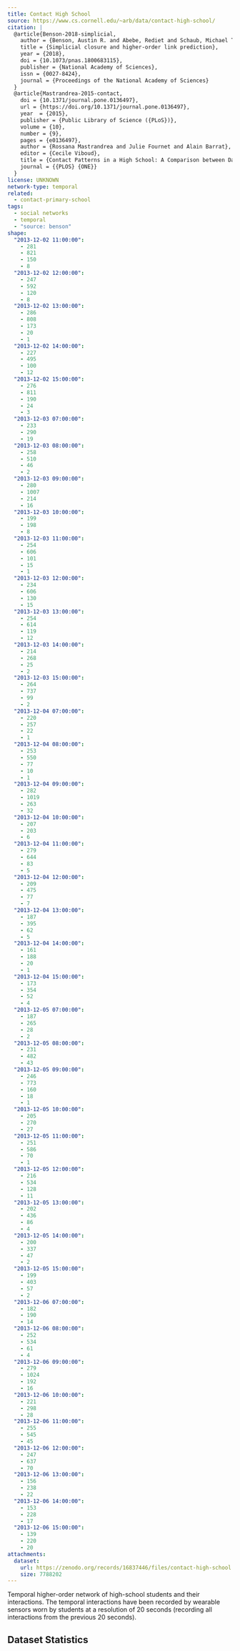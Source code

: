 ```yaml
---
title: Contact High School
source: https://www.cs.cornell.edu/~arb/data/contact-high-school/
citation: |
  @article{Benson-2018-simplicial,
    author = {Benson, Austin R. and Abebe, Rediet and Schaub, Michael T. and Jadbabaie, Ali and Kleinberg, Jon},
    title = {Simplicial closure and higher-order link prediction},
    year = {2018},
    doi = {10.1073/pnas.1800683115},
    publisher = {National Academy of Sciences},
    issn = {0027-8424},
    journal = {Proceedings of the National Academy of Sciences}
  }
  @article{Mastrandrea-2015-contact,
    doi = {10.1371/journal.pone.0136497},
    url = {https://doi.org/10.1371/journal.pone.0136497},
    year  = {2015},
    publisher = {Public Library of Science ({PLoS})},
    volume = {10},
    number = {9},
    pages = {e0136497},
    author = {Rossana Mastrandrea and Julie Fournet and Alain Barrat},
    editor = {Cecile Viboud},
    title = {Contact Patterns in a High School: A Comparison between Data Collected Using Wearable Sensors,  Contact Diaries and Friendship Surveys},
    journal = {{PLOS} {ONE}}
  }
license: UNKNOWN
network-type: temporal
related:
  - contact-primary-school
tags:
  - social networks
  - temporal
  - "source: benson"
shape:
  "2013-12-02 11:00:00":
    - 281
    - 821
    - 150
    - 8
  "2013-12-02 12:00:00":
    - 247
    - 592
    - 120
    - 8
  "2013-12-02 13:00:00":
    - 286
    - 808
    - 173
    - 20
    - 1
  "2013-12-02 14:00:00":
    - 227
    - 495
    - 100
    - 12
  "2013-12-02 15:00:00":
    - 276
    - 811
    - 190
    - 24
    - 3
  "2013-12-03 07:00:00":
    - 233
    - 290
    - 19
  "2013-12-03 08:00:00":
    - 258
    - 510
    - 46
    - 2
  "2013-12-03 09:00:00":
    - 280
    - 1007
    - 214
    - 16
  "2013-12-03 10:00:00":
    - 199
    - 198
    - 8
  "2013-12-03 11:00:00":
    - 254
    - 606
    - 101
    - 15
    - 1
  "2013-12-03 12:00:00":
    - 234
    - 606
    - 130
    - 15
  "2013-12-03 13:00:00":
    - 254
    - 614
    - 119
    - 12
  "2013-12-03 14:00:00":
    - 214
    - 268
    - 25
    - 2
  "2013-12-03 15:00:00":
    - 264
    - 737
    - 99
    - 2
  "2013-12-04 07:00:00":
    - 220
    - 257
    - 22
    - 1
  "2013-12-04 08:00:00":
    - 253
    - 550
    - 77
    - 10
    - 1
  "2013-12-04 09:00:00":
    - 282
    - 1019
    - 263
    - 32
  "2013-12-04 10:00:00":
    - 207
    - 203
    - 6
  "2013-12-04 11:00:00":
    - 279
    - 644
    - 83
    - 5
  "2013-12-04 12:00:00":
    - 209
    - 475
    - 77
    - 7
  "2013-12-04 13:00:00":
    - 187
    - 395
    - 62
    - 5
  "2013-12-04 14:00:00":
    - 161
    - 188
    - 20
    - 1
  "2013-12-04 15:00:00":
    - 173
    - 354
    - 52
    - 4
  "2013-12-05 07:00:00":
    - 187
    - 265
    - 28
    - 2
  "2013-12-05 08:00:00":
    - 231
    - 482
    - 43
  "2013-12-05 09:00:00":
    - 246
    - 773
    - 160
    - 18
    - 1
  "2013-12-05 10:00:00":
    - 205
    - 270
    - 27
  "2013-12-05 11:00:00":
    - 251
    - 586
    - 70
    - 1
  "2013-12-05 12:00:00":
    - 216
    - 534
    - 128
    - 11
  "2013-12-05 13:00:00":
    - 202
    - 436
    - 86
    - 4
  "2013-12-05 14:00:00":
    - 200
    - 337
    - 47
    - 2
  "2013-12-05 15:00:00":
    - 199
    - 403
    - 57
    - 2
  "2013-12-06 07:00:00":
    - 182
    - 190
    - 14
  "2013-12-06 08:00:00":
    - 252
    - 534
    - 61
    - 4
  "2013-12-06 09:00:00":
    - 279
    - 1024
    - 192
    - 16
  "2013-12-06 10:00:00":
    - 221
    - 298
    - 28
  "2013-12-06 11:00:00":
    - 255
    - 545
    - 45
  "2013-12-06 12:00:00":
    - 247
    - 637
    - 70
  "2013-12-06 13:00:00":
    - 156
    - 238
    - 22
  "2013-12-06 14:00:00":
    - 153
    - 228
    - 17
  "2013-12-06 15:00:00":
    - 139
    - 220
    - 20
attachments:
  dataset:
    url: https://zenodo.org/records/16837446/files/contact-high-school.txt?download=1
    size: 7788202
---
```



Temporal higher-order network of high-school students and their interactions.
The temporal interactions have been recorded by wearable sensors worn by students at a resolution of 20 seconds (recording all interactions from the previous 20 seconds).

<dl className="not-prose grid gap-5 sm:grid-cols-2">
  <Stat title="Node Type" value="Student" />
  <Stat title="Edge Type" value="Group of Interacting Students" />
</dl>

## Dataset Statistics

<TemporalShapeChart shape={frontmatter.shape} minUnit="hour" maxUnit="week" />
